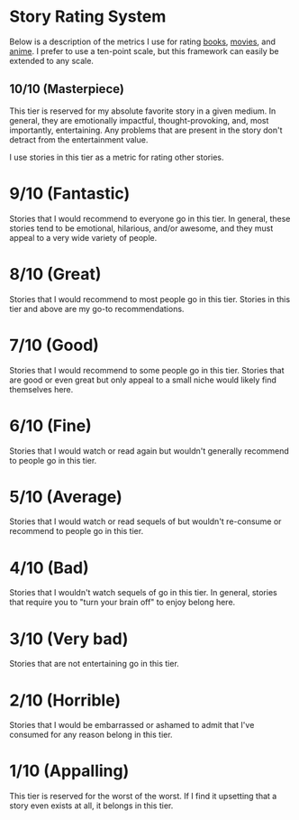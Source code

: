 # Story Rating System

Below is a description of the metrics I use for rating [books](https://www.goodreads.com/user/show/43584115-travis-martin),
[movies](https://www.imdb.com/user/ur153160737), and [anime](https://anilist.co/user/Lakuna0/). I prefer to use a ten-point
scale, but this framework can easily be extended to any scale.

## 10/10 (Masterpiece)

This tier is reserved for my absolute favorite story in a given medium. In general, they are emotionally impactful, thought-provoking,
and, most importantly, entertaining. Any problems that are present in the story don't detract from the entertainment value.

I use stories in this tier as a metric for rating other stories.

# 9/10 (Fantastic)

Stories that I would recommend to everyone go in this tier. In general, these stories tend to be emotional, hilarious, and/or awesome, and
they must appeal to a very wide variety of people.

# 8/10 (Great)

Stories that I would recommend to most people go in this tier. Stories in this tier and above are my go-to recommendations.

# 7/10 (Good)

Stories that I would recommend to some people go in this tier. Stories that are good or even great but only appeal to a small niche would
likely find themselves here.

# 6/10 (Fine)

Stories that I would watch or read again but wouldn't generally recommend to people go in this tier.

# 5/10 (Average)

Stories that I would watch or read sequels of but wouldn't re-consume or recommend to people go in this tier.

# 4/10 (Bad)

Stories that I wouldn't watch sequels of go in this tier. In general, stories that require you to "turn your brain off" to enjoy belong here.

# 3/10 (Very bad)

Stories that are not entertaining go in this tier.

# 2/10 (Horrible)

Stories that I would be embarrassed or ashamed to admit that I've consumed for any reason belong in this tier.

# 1/10 (Appalling)

This tier is reserved for the worst of the worst. If I find it upsetting that a story even exists at all, it belongs in this tier.
